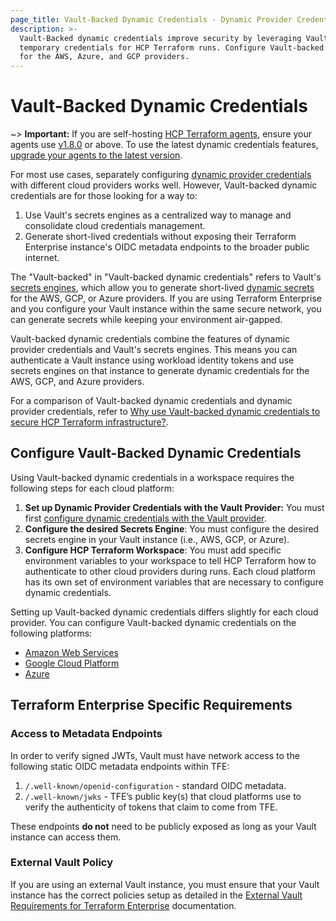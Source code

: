 ```yaml
---
page_title: Vault-Backed Dynamic Credentials - Dynamic Provider Credentials - Workspaces - HCP Terraform
description: >-
  Vault-Backed dynamic credentials improve security by leveraging Vault to generate
  temporary credentials for HCP Terraform runs. Configure Vault-backed dynamic credentials
  for the AWS, Azure, and GCP providers.
---
```


# Vault-Backed Dynamic Credentials

~> **Important:** If you are self-hosting [HCP Terraform agents](/terraform/cloud-docs/agents), ensure your agents use [v1.8.0](/terraform/cloud-docs/agents/changelog#1-8-0-04-18-2023) or above. To use the latest dynamic credentials features, [upgrade your agents to the latest version](/terraform/cloud-docs/agents/changelog).

For most use cases, separately configuring [dynamic provider credentials](/terraform/cloud-docs/workspaces/dynamic-provider-credentials) with different cloud providers works well. However, Vault-backed dynamic credentials are for those looking for a way to:
 1. Use Vault's secrets engines as a centralized way to manage and consolidate cloud credentials management.
 2. Generate short-lived credentials without exposing their Terraform Enterprise instance's OIDC metadata endpoints to the broader public internet.

The "Vault-backed" in "Vault-backed dynamic credentials" refers to Vault's [secrets engines](/vault/docs/secrets), which allow you to generate short-lived [dynamic secrets](https://www.vaultproject.io/use-cases/dynamic-secrets) for the AWS, GCP, or Azure providers. If you are using Terraform Enterprise and you configure your Vault instance within the same secure network, you can generate secrets while keeping your environment air-gapped.

Vault-backed dynamic credentials combine the features of dynamic provider credentials and Vault's secrets engines. This means you can authenticate a Vault instance using workload identity tokens and use secrets engines on that instance to generate dynamic credentials for the AWS, GCP, and Azure providers. 

For a comparison of Vault-backed dynamic credentials and dynamic provider credentials, refer to [Why use Vault-backed dynamic credentials to secure HCP Terraform infrastructure?](https://www.hashicorp.com/blog/why-use-vault-backed-dynamic-credentials-to-secure-hcp-terraform-infrastructure).

## Configure Vault-Backed Dynamic Credentials

Using Vault-backed dynamic credentials in a workspace requires the following steps for each cloud platform:

1. **Set up Dynamic Provider Credentials with the Vault Provider:** You must first [configure dynamic credentials with the Vault provider](/terraform/cloud-docs/workspaces/dynamic-provider-credentials/vault-configuration).
2. **Configure the desired Secrets Engine**: You must configure the desired secrets engine in your Vault instance (i.e., AWS, GCP, or Azure).
3. **Configure HCP Terraform Workspace**: You must add specific environment variables to your workspace to tell HCP Terraform how to authenticate to other cloud providers during runs. Each cloud platform has its own set of environment variables that are necessary to configure dynamic credentials.

Setting up Vault-backed dynamic credentials differs slightly for each cloud provider. You can configure Vault-backed dynamic credentials on the following platforms:
- [Amazon Web Services](/terraform/cloud-docs/workspaces/dynamic-provider-credentials/vault-backed/aws-configuration)
- [Google Cloud Platform](/terraform/cloud-docs/workspaces/dynamic-provider-credentials/vault-backed/gcp-configuration)
- [Azure](/terraform/cloud-docs/workspaces/dynamic-provider-credentials/vault-backed/azure-configuration)

## Terraform Enterprise Specific Requirements

### Access to Metadata Endpoints

In order to verify signed JWTs, Vault must have network access to the following static OIDC metadata endpoints within TFE:

1. `/.well-known/openid-configuration` - standard OIDC metadata.
2. `/.well-known/jwks` - TFE’s public key(s) that cloud platforms use to verify the authenticity of tokens that claim to come from TFE.

These endpoints **do not** need to be publicly exposed as long as your Vault instance can access them.

### External Vault Policy

If you are using an external Vault instance, you must ensure that your Vault instance has the correct policies setup as detailed in the [External Vault Requirements for Terraform Enterprise](/terraform/enterprise/requirements/data-storage/vault) documentation.
